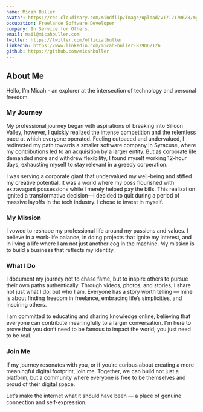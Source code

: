 ```yaml
---
name: Micah Buller
avatar: https://res.cloudinary.com/mindflip/image/upload/v1712170628/my-portfolio/ybkxxp5vtsle2mi2b9cj.jpg
occupation: Freelance Software Developer
company: In Service for Others.
email: mail@micahbuller.com
twitter: https://twitter.com/officialbuller
linkedin: https://www.linkedin.com/micah-buller-879062126
github: https://github.com/micahbuller
---
```



## About Me

Hello, I’m Micah - an explorer at the intersection of technology and personal freedom.

### My Journey

My professional journey began with aspirations of breaking into Silicon Valley, however, I quickly realized the intense competition and the relentless pace at which everyone operated. Feeling outpaced and undervalued, I redirected my path towards a smaller software company in Syracuse, where my contributions led to an acquisition by a larger entity. But as corporate life demanded more and withdrew flexibility, I found myself working 12-hour days, exhausting myself to stay relevant in a greedy corperation.

I was serving a corporate giant that undervalued my well-being and stifled my creative potential. It was a world where my boss flourished with extravagant possessions while I merely helped pay the bills. This realization ignited a transformative decision—I decided to quit during a period of massive layoffs in the tech industry. I chose to invest in myself.

### My Mission

I vowed to reshape my professional life around my passions and values. I believe in a work-life balance, in doing projects that ignite my interest, and in living a life where I am not just another cog in the machine. My mission is to build a business that reflects my identity.

### What I Do

I document my journey not to chase fame, but to inspire others to pursue their own paths authentically. Through videos, photos, and stories, I share not just what I do, but who I am. Everyone has a story worth telling — mine is about finding freedom in freelance, embracing life’s simplicities, and inspiring others.

I am committed to educating and sharing knowledge online, believing that everyone can contribute meaningfully to a larger conversation. I'm here to prove that you don’t need to be famous to impact the world; you just need to be real.

### Join Me

If my journey resonates with you, or if you’re curious about creating a more meaningful digital footprint, join me. Together, we can build not just a platform, but a community where everyone is free to be themselves and proud of their digital space.

Let’s make the internet what it should have been — a place of genuine connection and self-expression.